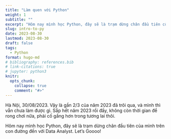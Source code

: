 ```yaml
---
title: "Làm quen với Python"
weight: 1
subtitle: ""
excerpt: "Hôm nay mình học Python, đây sẽ là trạm dừng chân đầu tiên của mình trên con đường đến với Data Analyst. Let's Goooo!"
slug: intro-to-py
date: 2023-08-30
lastmod: 2023-08-30
draft: false
tags:
  - Python
format: hugo-md
# bibliography: references.bib
# link-citations: true
# jupyter: python3
knitr:
  opts_chunk:
    collapse: true
    comment: "#>"
---
```


Hà Nội, 30/08/2023. Vậy là gần 2/3 của năm 2023 đã trôi qua, và mình thì vẫn chưa làm được gì. Sắp hết năm 2023 rồi đấy, không còn thời gian để rong chơi nữa, phải cố gắng hơn trong tương lai thôi.

Hôm nay mình học Python, đây sẽ là trạm dừng chân đầu tiên của mình trên con đường đến với Data Analyst. Let's Goooo!

